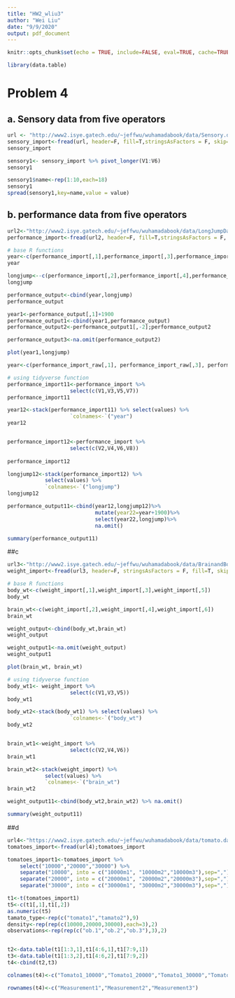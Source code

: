 ```yaml
---
title: "HW2_wliu3"
author: "Wei Liu"
date: "9/9/2020"
output: pdf_document
---
```


```r
knitr::opts_chunk$set(echo = TRUE, include=FALSE, eval=TRUE, cache=TRUE)

library(data.table)
```

# Problem 4

## a. Sensory data from five operators

```r
url <- "http://www2.isye.gatech.edu/~jeffwu/wuhamadabook/data/Sensory.dat"
sensory_import<-fread(url, header=F, fill=T,stringsAsFactors = F, skip=2)
sensory_import
```
```r
sensory1<- sensory_import %>% pivot_longer(V1:V6)
sensory1
```
```r
sensory1$name<-rep(1:10,each=18)
sensory1
spread(sensory1,key=name,value = value)
```

## b. performance data from five operators
```r
url2<-"http://www2.isye.gatech.edu/~jeffwu/wuhamadabook/data/LongJumpData.dat"
performance_import<-fread(url2, header=F, fill=T,stringsAsFactors = F, skip=1, data.table = F)

```
```r
# base R functions
year<-c(performance_import[,1],performance_import[,3],performance_import[,5],performance_import[,7])
year

longjump<--c(performance_import[,2],performance_import[,4],performance_import[,6],performance_import[,8])
longjump

performance_output<-cbind(year,longjump)
performance_output

year1<-performance_output[,1]+1900
performance_output1<-cbind(year1,performance_output)
performance_output2<-performance_output1[,-2];performance_output2

performance_output3<-na.omit(performance_output2)

plot(year1,longjump)

year<-c(performance_import_raw[,1], performance_import_raw[,3], performance_import_raw[,5], performance_import_raw[,7])
```
```r
# using tidyverse function
performance_import11<-performance_import %>% 
                    select(c(V1,V3,V5,V7))
performance_import11

year12<-stack(performance_import11) %>% select(values) %>% 
                    `colnames<-`("year")
year12


performance_import12<-performance_import %>% 
                    select(c(V2,V4,V6,V8)) 
                    
performance_import12

longjump12<-stack(performance_import12) %>% 
            select(values) %>% 
            `colnames<-`("longjump") 
longjump12

performance_output11<-cbind(year12,longjump12)%>% 
                            mutate(year22=year+1900)%>%
                            select(year22,longjump)%>%
                            na.omit()

summary(performance_output11)
```


##c 
```r
url3<-"http://www2.isye.gatech.edu/~jeffwu/wuhamadabook/data/BrainandBodyWeight.dat"
weight_import<-fread(url3, header=F, stringsAsFactors = F, fill=T, skip=1, data.table = F)
```
```r
# base R functions
body_wt<-c(weight_import[,1],weight_import[,3],weight_import[,5])
body_wt

brain_wt<-c(weight_import[,2],weight_import[,4],weight_import[,6])
brain_wt

weight_output<-cbind(body_wt,brain_wt)
weight_output

weight_output1<-na.omit(weight_output)
weight_output1

plot(brain_wt, brain_wt)
```
```r
# using tidyverse function
body_wt1<- weight_import %>% 
                    select(c(V1,V3,V5))
body_wt1

body_wt2<-stack(body_wt1) %>% select(values) %>% 
                    `colnames<-`("body_wt")
body_wt2


brain_wt1<-weight_import %>% 
                    select(c(V2,V4,V6)) 
brain_wt1

brain_wt2<-stack(weight_import) %>% 
            select(values) %>% 
            `colnames<-`("brain_wt") 
brain_wt2

weight_output11<-cbind(body_wt2,brain_wt2) %>% na.omit()

summary(weight_output11)
```



##d 
```r
url4<-"https://www2.isye.gatech.edu/~jeffwu/wuhamadabook/data/tomato.dat"
tomatoes_import<-fread(url4);tomatoes_import

```

```r
tomatoes_import1<-tomatoes_import %>% 
    select("10000","20000","30000") %>%
    separate("10000", into = c("10000m1", "10000m2","10000m3"),sep=",")%>%
    separate("20000", into = c("20000m1", "20000m2","20000m3"),sep=",")%>%
    separate("30000", into = c("30000m1", "30000m2","30000m3"),sep=",")

t1<-t(tomatoes_import1)
t5<-c(t1[,1],t1[,2])
as.numeric(t5)
tamato_type<-rep(c("tomato1","tamato2"),9)
density<-rep(rep(c(10000,20000,30000),each=3),2)
observations<-rep(rep(c("ob.1","ob.2","ob.3"),3),2)


t2<-data.table(t1[1:3,1],t1[4:6,1],t1[7:9,1])
t3<-data.table(t1[1:3,2],t1[4:6,2],t1[7:9,2])
t4<-cbind(t2,t3)

colnames(t4)<-c("Tomato1_10000","Tomato1_20000","Tomato1_30000","Tomato2_10000","Tomato2_20000","Tomato2_30000")

rownames(t4)<-c("Measurement1","Measurement2","Measurement3")
```